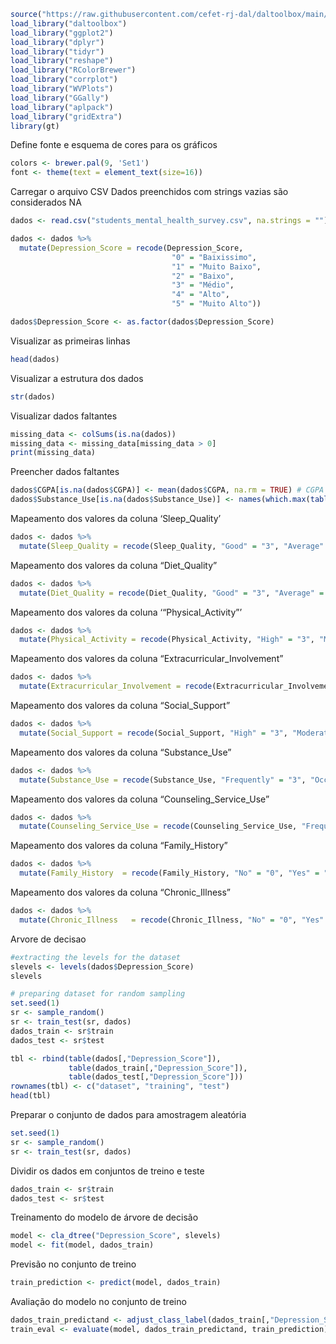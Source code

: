 ```r
source("https://raw.githubusercontent.com/cefet-rj-dal/daltoolbox/main/jupyter.R")
load_library("daltoolbox")
load_library("ggplot2")
load_library("dplyr")
load_library("tidyr")
load_library("reshape")
load_library("RColorBrewer")
load_library("corrplot")
load_library("WVPlots")
load_library("GGally")
load_library("aplpack")
load_library("gridExtra")
library(gt)
```

Define fonte e esquema de cores para os gráficos
```r
colors <- brewer.pal(9, 'Set1')
font <- theme(text = element_text(size=16))
```

Carregar o arquivo CSV
Dados preenchidos com strings vazias são considerados NA
```r
dados <- read.csv("students_mental_health_survey.csv", na.strings = "")
```

```r
dados <- dados %>%
  mutate(Depression_Score = recode(Depression_Score, 
                                    "0" = "Baixissimo",
                                    "1" = "Muito Baixo", 
                                    "2" = "Baixo", 
                                    "3" = "Médio", 
                                    "4" = "Alto", 
                                    "5" = "Muito Alto"))

dados$Depression_Score <- as.factor(dados$Depression_Score)
```


Visualizar as primeiras linhas
```r
head(dados)
```

Visualizar a estrutura dos dados
```r
str(dados)
```

Visualizar dados faltantes
```r
missing_data <- colSums(is.na(dados))
missing_data <- missing_data[missing_data > 0]
print(missing_data)
```

Preencher dados faltantes
```r
dados$CGPA[is.na(dados$CGPA)] <- mean(dados$CGPA, na.rm = TRUE) # CGPA preenchido com a média
dados$Substance_Use[is.na(dados$Substance_Use)] <- names(which.max(table(dados$Substance_Use))) # Substance_Use preenchido com a moda
```


Mapeamento dos valores da coluna 'Sleep_Quality'
```r
dados <- dados %>%
  mutate(Sleep_Quality = recode(Sleep_Quality, "Good" = "3", "Average" = "2", "Poor" = "1"))
```

Mapeamento dos valores da coluna "Diet_Quality"
```r
dados <- dados %>%
  mutate(Diet_Quality = recode(Diet_Quality, "Good" = "3", "Average" = "2", "Poor" = "1"))
```

Mapeamento dos valores da coluna '"Physical_Activity"'
```r
dados <- dados %>%
  mutate(Physical_Activity = recode(Physical_Activity, "High" = "3", "Moderate" = "2", "Low" = "1"))
```

Mapeamento dos valores da coluna "Extracurricular_Involvement"
```r
dados <- dados %>%
  mutate(Extracurricular_Involvement = recode(Extracurricular_Involvement, "High" = "3", "Moderate" = "2", "Low" = "1"))
```

Mapeamento dos valores da coluna "Social_Support"
```r
dados <- dados %>%
  mutate(Social_Support = recode(Social_Support, "High" = "3", "Moderate" = "2", "Low" = "1"))
```

Mapeamento dos valores da coluna "Substance_Use"
```r
dados <- dados %>%
  mutate(Substance_Use = recode(Substance_Use, "Frequently" = "3", "Occasionally" = "2", "Never" = "1"))
```

Mapeamento dos valores da coluna "Counseling_Service_Use"
```r
dados <- dados %>%
  mutate(Counseling_Service_Use = recode(Counseling_Service_Use, "Frequently" = "3", "Occasionally" = "2", "Never" = "1"))
```

Mapeamento dos valores da coluna "Family_History"
```r
dados <- dados %>%
  mutate(Family_History  = recode(Family_History, "No" = "0", "Yes" = "1"))
```

Mapeamento dos valores da coluna "Chronic_Illness "
```r
dados <- dados %>%
  mutate(Chronic_Illness   = recode(Chronic_Illness, "No" = "0", "Yes" = "1"))
```


Arvore de decisao
```r
#extracting the levels for the dataset
slevels <- levels(dados$Depression_Score)
slevels
```

```r
# preparing dataset for random sampling
set.seed(1)
sr <- sample_random()
sr <- train_test(sr, dados)
dados_train <- sr$train
dados_test <- sr$test
```

```r
tbl <- rbind(table(dados[,"Depression_Score"]), 
             table(dados_train[,"Depression_Score"]), 
             table(dados_test[,"Depression_Score"]))
rownames(tbl) <- c("dataset", "training", "test")
head(tbl)
```

Preparar o conjunto de dados para amostragem aleatória

```r
set.seed(1)
sr <- sample_random()
sr <- train_test(sr, dados)

```


Dividir os dados em conjuntos de treino e teste

```r
dados_train <- sr$train
dados_test <- sr$test
```

Treinamento do modelo de árvore de decisão


```r
model <- cla_dtree("Depression_Score", slevels)
model <- fit(model, dados_train)
```


Previsão no conjunto de treino

```r
train_prediction <- predict(model, dados_train)
```

Avaliação do modelo no conjunto de treino

```r
dados_train_predictand <- adjust_class_label(dados_train[,"Depression_Score"])
train_eval <- evaluate(model, dados_train_predictand, train_prediction)
```




